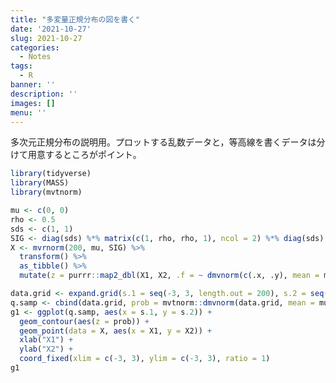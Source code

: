 ```yaml
---
title: "多変量正規分布の図を書く"
date: '2021-10-27'
slug: 2021-10-27
categories:
  - Notes
tags:
  - R
banner: ''
description: ''
images: []
menu: ''
---
```


多次元正規分布の説明用。プロットする乱数データと，等高線を書くデータは分けて用意するところがポイント。

<!--more-->

```r
library(tidyverse)
library(MASS)
library(mvtnorm)

mu <- c(0, 0)
rho <- 0.5
sds <- c(1, 1)
SIG <- diag(sds) %*% matrix(c(1, rho, rho, 1), ncol = 2) %*% diag(sds)
X <- mvrnorm(200, mu, SIG) %>%
  transform() %>%
  as_tibble() %>%
  mutate(z = purrr::map2_dbl(X1, X2, .f = ~ dmvnorm(c(.x, .y), mean = mu, sigma = SIG)))

data.grid <- expand.grid(s.1 = seq(-3, 3, length.out = 200), s.2 = seq(-3, 3, length.out = 200))
q.samp <- cbind(data.grid, prob = mvtnorm::dmvnorm(data.grid, mean = mu, sigma = SIG))
g1 <- ggplot(q.samp, aes(x = s.1, y = s.2)) +
  geom_contour(aes(z = prob)) +
  geom_point(data = X, aes(x = X1, y = X2)) +
  xlab("X1") +
  ylab("X2") +
  coord_fixed(xlim = c(-3, 3), ylim = c(-3, 3), ratio = 1)
g1

```


